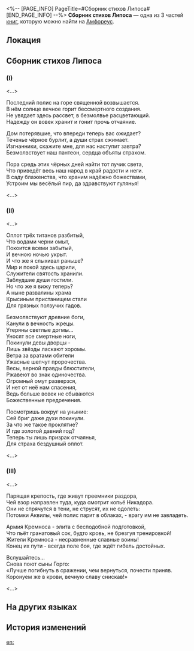 <%-- [PAGE_INFO]
PageTitle=#Сборник стихов Липоса#
[END_PAGE_INFO] --%>
{{Дополнить}}
{{Книга Инфобокс
|id           = 460
|Название     = 
|Изображение  = Предмет Книга Амфореус 2.png
|Мир          = Амфореус
|Томов        = 3
|Автор        = <!--нужно добавить-->
|Описание     = Стихи Липоса, в которых он рассказывает об увиденном и услышанном им в разных регионах в качестве чужеземного путешественника.
|Том1         = {{tx}}
|Источник1    = {{tx|Отсутствует источник}}
|Том2         = {{tx}}
|Источник2    = {{tx|Отсутствует источник}}
|Том3         = {{tx}}
|Источник3    = {{tx|Отсутствует источник}}
|Персонажи    = 
|Фракции      = 
}}
'''Сборник стихов Липоса''' — одна из 3 частей [[Книги|книг]], которую можно найти на [[Амфореус]].

==Локация==
{{Отметка карты|<!--название карты-->|<!--id отметки-->}}

==Сборник стихов Липоса==
===(I)===
<...>

'''{{Размер|28|Последний сад}}'''

Последний полис на горе священной возвышается.<br />
В нём солнце вечное горит бессмертного создания.<br />
Не увядает здесь рассвет, в безмолвье расцветающий.<br />
Надежду он вовек хранит и гонит прочь отчаяние.

Дом потерявшие, что впереди теперь вас ожидает?<br />
Теченье чёрное бурлит, а души страх сжимает.<br />
Изгнанники, скажите мне, для нас наступит завтра?<br />
Безмолвствует наш пантеон, сердца объяты страхом.

Пора средь этих чёрных дней найти тот лучик света,<br />
Что приведёт весь наш народ в край радости и неги.<br />
В саду блаженства, что храним надёжно божествами,<br />
Устроим мы весёлый пир, да здравствуют гулянья!

<...>

===(II)===
<...>

'''{{Размер|28|Святые руины}}'''

Оплот трёх титанов разбитый,<br />
Что водами черни омыт,<br />
Покоится всеми забытый,<br />
И вечною ночью укрыт.<br />
И что же я слыхивал раньше?<br />
Мир и покой здесь царили,<br />
Служители святость хранили.<br />
Заблудшие души гостили.<br />
Но что же я вижу теперь?<br />
А ныне развалины храма<br />
Крысиным пристанищем стали<br />
Для грязных ползучих гадов.

Безмолвствуют древние боги,<br />
Канули в вечность жрецы.<br />
Утеряны светлые догмы...<br />
Уносят все смертные ноги,<br />
Покинули девы дворцы -<br />
Лишь звёзды ласкают хоромы.<br />
Ветра за вратами обители<br />
Ужасные шепчут пророчества.<br />
Весы, верной правды блюстители,<br />
Ржавеют во знак одиночества.<br />
Огромный омут разверзся,<br />
И нет от неё нам спасения,<br />
Ведь больше вовек не сбываются<br />
Божественные предречения.

Посмотришь вокруг на уныние:<br />
Сей бриг даже духи покинули.<br />
За что же такое проклятие?<br />
И где золотой давний год?<br />
Теперь ты лишь призрак отчаянья,<br />
Для страха бездушный оплот.

<...>

===(III)===
<...>

'''{{Размер|28|Воздушная крепость}}'''

Парящая крепость, где живут преемники раздора,<br />
Чей взор направлен туда, куда смотрит копьё Никадора.<br />
Они не спрячутся в тени, не струсят, их не одолеть:<br />
Потомки Аквилы, чей полис парит в облаках, - врагу им не завладеть.

Армия Кремноса - элита с бесподобной подготовкой,<br />
Что пьёт гранатовый сок, будто кровь, не брезгуя тренировкой!<br />
Жители Кремноса - несравненные славные воины!<br />
Конец их пути - всегда поле боя, где ждёт гибель достойных.

Вслушайтесь...<br />
Снова поют сыны Горго:<br />
«Лучше погибнуть в сражении, чем вернуться, почести приняв.<br />
Коронуем же в крови, вечную славу снискав!»

<...>

==На других языках==
{{На других языках
|en   = Poems by Lipos
|zhs  = 利波的诗集
|zht  = 利波的詩集
|ja   = リポ全詩集
|ko   = 리포스의 시집
|es   = Antología poética de Lipos
|fr   = Poèmes de Lipos
|ru   = Сборник стихов Липоса
|th   = ชุดบทกวีของ Lipos
|vi   = Tập Thơ Của Lipos
|de   = Lipos’ Gedichte
|id   = Kumpulan Puisi Lipos
|pt   = Poemas de Lipos
}}

==История изменений==
{{История изменений|3.5}}

[[en:]]